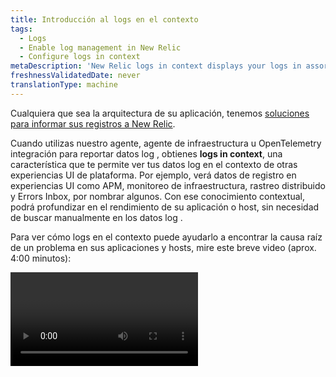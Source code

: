 ```yaml
---
title: Introducción al logs en el contexto
tags:
  - Logs
  - Enable log management in New Relic
  - Configure logs in context
metaDescription: 'New Relic logs in context displays your logs in assorted New Relic experiences, helping you more easily correlate and troubleshoot issues.'
freshnessValidatedDate: never
translationType: machine
---
```



Cualquiera que sea la arquitectura de su aplicación, tenemos [soluciones para informar sus registros a New Relic](/docs/logs/get-started/get-started-log-management#integrate-logs).

Cuando utilizas nuestro <InlinePopover type="apm" />agente, agente de infraestructura u OpenTelemetry integración para reportar datos log , obtienes <DNT>**logs in context**</DNT>, una característica que te permite ver tus datos log en el contexto de otras experiencias UI de plataforma. Por ejemplo, verá datos de registro en experiencias UI como APM, monitoreo de infraestructura, rastreo distribuido y Errors Inbox, por nombrar algunos. Con ese conocimiento contextual, podrá profundizar en el rendimiento de su aplicación o host, sin necesidad de buscar manualmente en los datos log .

Para ver cómo logs en el contexto puede ayudarlo a encontrar la causa raíz de un problema en sus aplicaciones y hosts, mire este breve video (aprox. 4:00 minutos):

<Video id="g--qjF2wTxI" type="youtube" />

<Callout variant="tip">
  ¿Tienes muchos logs? Consulte nuestro [tutorial sobre cómo optimizarlos y administrarlos](/docs/tutorial-large-logs/get-started-managing-large-logs/).
</Callout>

## Vea la causa raíz de los problemas en su plataforma [#compatibility-requirements]

Al reunir todos los datos de su aplicación e infraestructura en una única solución, puede llegar más rápido a la causa raíz de los problemas. El logs en el contexto lo ayuda a ver rápidamente patrones y tendencias significativos.

No pierda más tiempo tratando de reducir todos sus registros de diferentes partes de su plataforma. En su lugar, habilite el logs en el contexto para ver las líneas log exactas que necesita para identificar y resolver un problema.

## Logs en el contexto APM [#apm-automatic]

Nuestro <InlinePopover type="apm" />agente tiene el contexto de inicio de sesión, incluido el reenvío de registros, habilitado de forma predeterminada. Para obtener más información sobre cómo obtener y utilizar <InlinePopover type="apm" />logs en el contexto, consulte [Registro deAPM ](/docs/apm/new-relic-apm/getting-started/get-started-logs-context).

<img title="APM logs in context UI options" alt="Screenshot of APM Summary page with logs in context options" src={logsApmLogsinContextinUi} />

<figcaption>
  Con nuestro logs en el contexto automático APM, puede profundizar en su registro, traza y errores, todo desde la página APM <DNT>**Summary**</DNT>.
</figcaption>

## Registro de infraestructura [#infrastructure]

Como alternativa más potente al uso de un <InlinePopover type="apm" />agente para la generación de informes log , o como complemento del registro APM , puede [reenviar registros con nuestro agente de infraestructura](/docs/logs/forward-logs/forward-your-logs-using-infrastructure-agent).

## Otras opciones de informes log [#other-options]

Para obtener más soluciones para reenviar su registro a New Relic, consulte [Introducción al registro](/docs/logs/get-started/get-started-log-management#integrate-logs).

<InstallFeedback />

## ¿Que sigue? [#what-next]

Después de configurar el logs en el contexto para APM o monitoreo de infraestructura, aproveche al máximo sus datos de registro en la New Relic UI:

* Explore los datos de registro en su plataforma con nuestra [UI de logs](/docs/logs/log-management/ui-data/use-logs-ui).
* Vea su logs en el contexto del rendimiento de su aplicación en la [APM UI](/docs/logs/log-management/ui-data/use-logs-ui/#links). Solucionar [errores](/docs/apm/apm-ui-pages/error-analytics/errors-page-find-fix-verify-problems/) con [rastreo distribuido](/docs/apm/distributed-tracing/ui-data/understand-use-distributed-tracing-data), rastreo del stack, registro de aplicación y más.
* Configurar [alerta](/docs/alerts-applied-intelligence/new-relic-alerts/alert-conditions/create-alert-conditions/).
* [Consulta tus datos](/docs/query-your-data/explore-query-data/get-started/introduction-querying-new-relic-data/) y [crea un panel](/docs/query-your-data/explore-query-data/dashboards/introduction-dashboards/).
